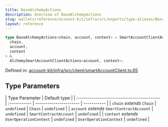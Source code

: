```yaml
---
title: BaseAlchemyActions
description: Overview of BaseAlchemyActions
slug: wallets/reference/account-kit/infra/src/exports/type-aliases/BaseAlchemyActions
layout: reference
---
```


```ts
type BaseAlchemyActions<chain, account, context> = SmartAccountClientActions<
  chain,
  account,
  context
> &
  AlchemySmartAccountClientActions<account, context>;
```

Defined in: [account-kit/infra/src/client/smartAccountClient.ts:65](https://github.com/alchemyplatform/aa-sdk/blob/49e74eee8606f480b200b4612d00d950da8a8742/account-kit/infra/src/client/smartAccountClient.ts#L65)

## Type Parameters

| Type Parameter                             | Default type |
| :----------------------------------------- | :----------- | ---------------------- | ----------- |
| `chain` _extends_ `Chain`                  | `undefined`  | `Chain`                | `undefined` |
| `account` _extends_ `SmartContractAccount` | `undefined`  | `SmartContractAccount` | `undefined` |
| `context` _extends_ `UserOperationContext` | `undefined`  | `UserOperationContext` | `undefined` |
